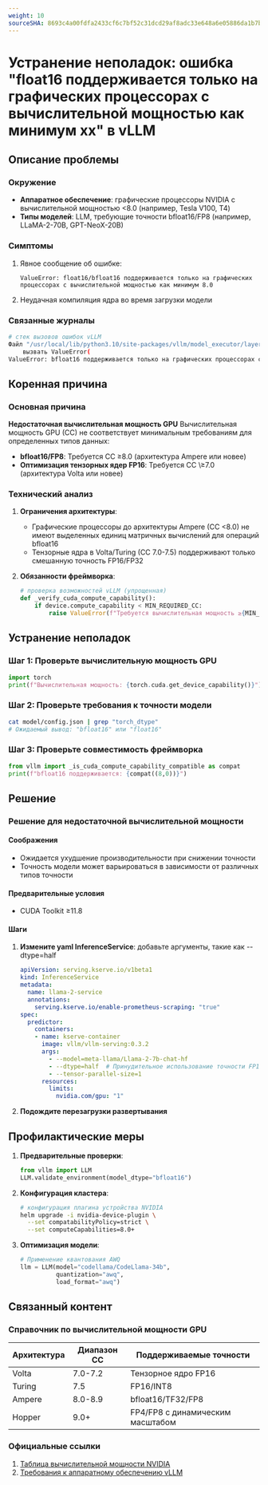 ```yaml
---
weight: 10
sourceSHA: 8693c4a00fdfa2433cf6c7bf52c31dcd29af8adc33e648a6e05886da1b7b66ac
---
```


# Устранение неполадок: ошибка "float16 поддерживается только на графических процессорах с вычислительной мощностью как минимум xx" в vLLM

## Описание проблемы

### Окружение

- **Аппаратное обеспечение**: графические процессоры NVIDIA с вычислительной мощностью \<8.0 (например, Tesla V100, T4)
- **Типы моделей**: LLM, требующие точности bfloat16/FP8 (например, LLaMA-2-70B, GPT-NeoX-20B)

### Симптомы

1. Явное сообщение об ошибке:
   ```
   ValueError: float16/bfloat16 поддерживается только на графических процессорах с вычислительной мощностью как минимум 8.0
   ```
2. Неудачная компиляция ядра во время загрузки модели

### Связанные журналы

```bash
# стек вызовов ошибок vLLM
Файл "/usr/local/lib/python3.10/site-packages/vllm/model_executor/layers/quantization/__init__.py", строка 37, в _verify_cuda_compute_capability
    вызвать ValueError(
ValueError: bfloat16 поддерживается только на графических процессорах с вычислительной мощностью как минимум 8.0. Текущий графический процессор: Tesla V100-PCIE-16GB, вычислительная мощность 7.0
```

## Коренная причина

### Основная причина

**Недостаточная вычислительная мощность GPU**
Вычислительная мощность GPU (CC) не соответствует минимальным требованиям для определенных типов данных:

- **bfloat16/FP8**: Требуется CC ≥8.0 (архитектура Ampere или новее)
- **Оптимизация тензорных ядер FP16**: Требуется CC \≥7.0 (архитектура Volta или новее)

### Технический анализ

1. **Ограничения архитектуры**:
   - Графические процессоры до архитектуры Ampere (CC \<8.0) не имеют выделенных единиц матричных вычислений для операций bfloat16
   - Тензорные ядра в Volta/Turing (CC 7.0-7.5) поддерживают только смешанную точность FP16/FP32

2. **Обязанности фреймворка**:
   ```python
   # проверка возможностей vLLM (упрощенная)
   def _verify_cuda_compute_capability():
       if device.compute_capability < MIN_REQUIRED_CC:
           raise ValueError(f"Требуется вычислительная мощность ≥{MIN_REQUIRED_CC}")
   ```

## Устранение неполадок

### Шаг 1: Проверьте вычислительную мощность GPU

```python
import torch
print(f"Вычислительная мощность: {torch.cuda.get_device_capability()}")
```

### Шаг 2: Проверьте требования к точности модели

```bash
cat model/config.json | grep "torch_dtype"
# Ожидаемый вывод: "bfloat16" или "float16"
```

### Шаг 3: Проверьте совместимость фреймворка

```python
from vllm import _is_cuda_compute_capability_compatible as compat
print(f"bfloat16 поддерживается: {compat((8,0))}")
```

## Решение

### Решение для недостаточной вычислительной мощности

#### Соображения

- Ожидается ухудшение производительности при снижении точности
- Точность модели может варьироваться в зависимости от различных типов точности

#### Предварительные условия

- CUDA Toolkit ≥11.8

#### Шаги

1. **Измените yaml InferenceService**:
   добавьте аргументы, такие как --dtype=half
   ```yaml
   apiVersion: serving.kserve.io/v1beta1
   kind: InferenceService
   metadata:
     name: llama-2-service
     annotations:
       serving.kserve.io/enable-prometheus-scraping: "true"
   spec:
     predictor:
       containers:
       - name: kserve-container
         image: vllm/vllm-serving:0.3.2
         args:
           - --model=meta-llama/Llama-2-7b-chat-hf
           - --dtype=half  # Принудительное использование точности FP16
           - --tensor-parallel-size=1
         resources:
           limits:
             nvidia.com/gpu: "1"
   ```
2. **Подождите перезагрузки развертывания**

## Профилактические меры

1. **Предварительные проверки**:
   ```python
   from vllm import LLM
   LLM.validate_environment(model_dtype="bfloat16")
   ```

2. **Конфигурация кластера**:
   ```bash
   # конфигурация плагина устройства NVIDIA
   helm upgrade -i nvidia-device-plugin \
     --set compatabilityPolicy=strict \
     --set computeCapabilities=8.0+
   ```

3. **Оптимизация модели**:
   ```python
   # Применение квантования AWQ
   llm = LLM(model="codellama/CodeLlama-34b",
             quantization="awq",
             load_format="awq")
   ```

## Связанный контент

### Справочник по вычислительной мощности GPU

| Архитектура | Диапазон CC | Поддерживаемые точности       |
| ------------ | ----------- | ------------------------------ |
| Volta        | 7.0-7.2     | Тензорное ядро FP16           |
| Turing       | 7.5         | FP16/INT8                     |
| Ampere       | 8.0-8.9     | bfloat16/TF32/FP8             |
| Hopper       | 9.0+        | FP4/FP8 с динамическим масштабом |

### Официальные ссылки

1. [Таблица вычислительной мощности NVIDIA](https://developer.nvidia.com/cuda-gpus)
2. [Требования к аппаратному обеспечению vLLM](https://docs.vllm.ai/en/latest/getting_started/installation.html)

```
```
